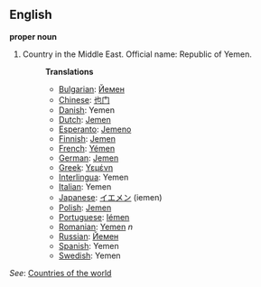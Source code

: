 ==English==

'''proper noun'''

# Country in the Middle East. Official name: Republic of Yemen.
#:'''Translations'''
#:*[[Bulgarian]]: [[Йемен]]
#:*[[Chinese]]: [[也门]]
#:*[[Danish]]: Yemen
#:*[[Dutch]]: [[Jemen]]
#:*[[Esperanto]]: [[Jemeno]]
#:*[[Finnish]]: [[Jemen]]
#:*[[French]]: [[Yémen]]
#:*[[German]]: [[Jemen]]
#:*[[Greek]]: [[Υεμένη]]
#:*[[Interlingua]]: Yemen
#:*[[Italian]]: Yemen
#:*[[Japanese]]: [[イエメン]] (iemen)
#:*[[Polish]]: [[Jemen]]
#:*[[Portuguese]]: [[Iémen]]
#:*[[Romanian]]: [[Yemen]] ''n''
#:*[[Russian]]: [[Йемен]]
#:*[[Spanish]]: Yemen
#:*[[Swedish]]: Yemen

''See'': [[Countries of the world]]